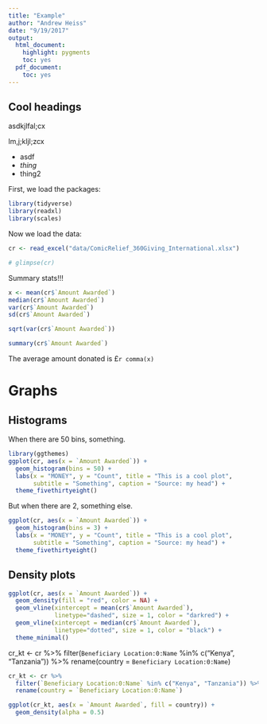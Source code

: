 ```yaml
---
title: "Example"
author: "Andrew Heiss"
date: "9/19/2017"
output:
  html_document:
    highlight: pygments
    toc: yes
  pdf_document:
    toc: yes
---
```


## Cool headings

asdkjlfal;cx

lm,j;kljl;zcx

- asdf
- *thing*
- thing2 

First, we load the packages:

```r
library(tidyverse)
library(readxl)
library(scales)
```

Now we load the data:

```r
cr <- read_excel("data/ComicRelief_360Giving_International.xlsx")

# glimpse(cr)
```

Summary stats!!! 

```r
x <- mean(cr$`Amount Awarded`)
median(cr$`Amount Awarded`)
var(cr$`Amount Awarded`)
sd(cr$`Amount Awarded`)

sqrt(var(cr$`Amount Awarded`))

summary(cr$`Amount Awarded`)
```

The average amount donated is £`r comma(x)`

# Graphs

## Histograms

When there are 50 bins, something.

```r
library(ggthemes)
ggplot(cr, aes(x = `Amount Awarded`)) +
  geom_histogram(bins = 50) +
  labs(x = "MONEY", y = "Count", title = "This is a cool plot",
       subtitle = "Something", caption = "Source: my head") + 
  theme_fivethirtyeight()
```

But when there are 2, something else.

```r
ggplot(cr, aes(x = `Amount Awarded`)) +
  geom_histogram(bins = 3) +
  labs(x = "MONEY", y = "Count", title = "This is a cool plot",
       subtitle = "Something", caption = "Source: my head") + 
  theme_fivethirtyeight()
```

## Density plots

```r
ggplot(cr, aes(x = `Amount Awarded`)) +
  geom_density(fill = "red", color = NA) + 
  geom_vline(xintercept = mean(cr$`Amount Awarded`), 
             linetype="dashed", size = 1, color = "darkred") + 
  geom_vline(xintercept = median(cr$`Amount Awarded`), 
             linetype="dotted", size = 1, color = "black") + 
  theme_minimal()
```

cr_kt <- cr %>%
  filter(`Beneficiary Location:0:Name` %in% c("Kenya", "Tanzania")) %>%
  rename(country = `Beneficiary Location:0:Name`)
  
```r
cr_kt <- cr %>%
  filter(`Beneficiary Location:0:Name` %in% c("Kenya", "Tanzania")) %>%
  rename(country = `Beneficiary Location:0:Name`)

ggplot(cr_kt, aes(x = `Amount Awarded`, fill = country)) +
  geom_density(alpha = 0.5)
```

